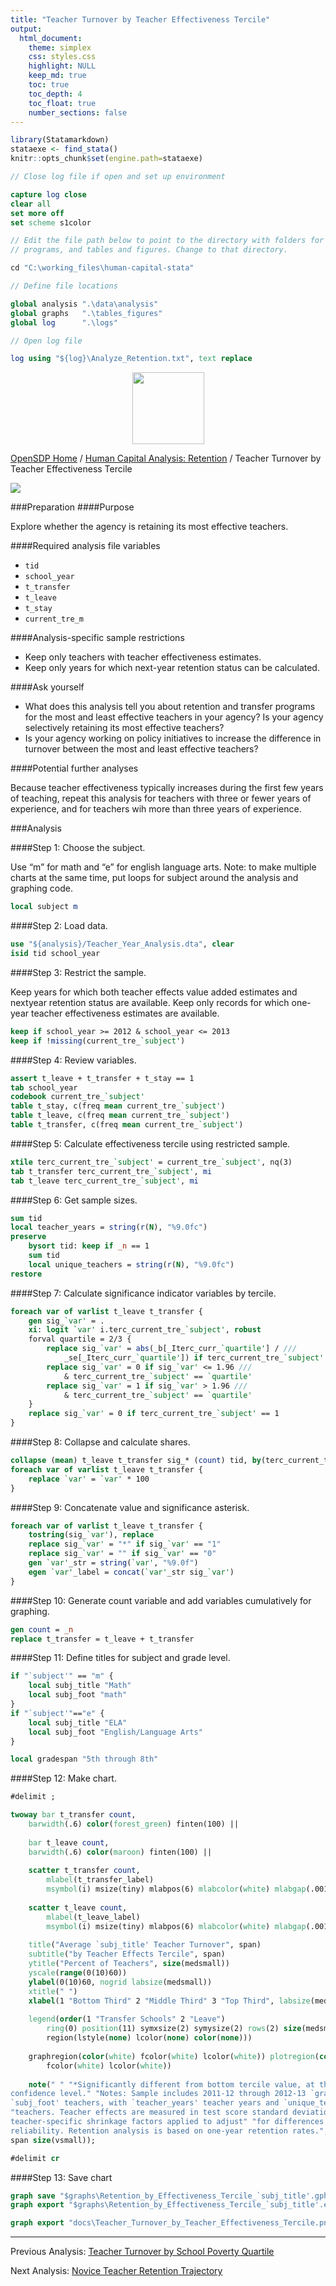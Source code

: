 ```yaml
---
title: "Teacher Turnover by Teacher Effectiveness Tercile"
output: 
  html_document:
    theme: simplex
    css: styles.css
    highlight: NULL
    keep_md: true
    toc: true
    toc_depth: 4
    toc_float: true
    number_sections: false
---
```



```r
library(Statamarkdown)
stataexe <- find_stata()
knitr::opts_chunk$set(engine.path=stataexe)
```

```stata
// Close log file if open and set up environment

capture log close
clear all
set more off
set scheme s1color

// Edit the file path below to point to the directory with folders for data, logs,
// programs, and tables and figures. Change to that directory.

cd "C:\working_files\human-capital-stata"

// Define file locations

global analysis ".\data\analysis"
global graphs 	".\tables_figures"
global log 		".\logs"

// Open log file

log using "${log}\Analyze_Retention.txt", text replace

```

<div class="navbar navbar-default navbar-fixed-top" id="logo">
<div class="container">
<img src="OpenSDP-Banner_crimson.jpg" style="display: block; margin: 0 auto; height: 115px;">
</div>
</div>

[OpenSDP Home]() / [Human Capital Analysis: Retention](Human_Capital_Analysis_Retention.html) / Teacher Turnover by Teacher Effectiveness Tercile

![](Teacher_Turnover_by_Teacher_Effectiveness_Tercile.png)

###Preparation
####Purpose

Explore whether the agency is retaining its most effective teachers.

####Required analysis file variables

 - `tid`
 - `school_year`
 - `t_transfer`
 - `t_leave`
 - `t_stay`
 - `current_tre_m`


####Analysis-specific sample restrictions

 - Keep only teachers with teacher effectiveness estimates.
 - Keep only years for which next-year retention status can be calculated.


####Ask yourself

 - What does this analysis tell you about retention and transfer programs for the most and least effective teachers in your agency? Is your agency selectively retaining its most effective teachers?
 - Is your agency working on policy initiatives to increase the difference in turnover between the most and least effective teachers?


####Potential further analyses

Because teacher effectiveness typically increases during the first few years of teaching, repeat this analysis for teachers with three or fewer years of experience, and for teachers wih more than three years of experience.

###Analysis

####Step 1: Choose the subject.

Use "m" for math and "e" for english language arts. Note: to make multiple charts at the same time, put loops for subject around the analysis and graphing code.

```stata
local subject m
```

####Step 2: Load data.

```stata
use "${analysis}/Teacher_Year_Analysis.dta", clear
isid tid school_year
```


####Step 3: Restrict the sample.

Keep years for which both teacher effects value added estimates and nextyear retention status are available. Keep only records for which one-year teacher effectiveness estimates are available.

```stata
keep if school_year >= 2012 & school_year <= 2013
keep if !missing(current_tre_`subject')
```


####Step 4: Review variables.

```stata
assert t_leave + t_transfer + t_stay == 1
tab school_year
codebook current_tre_`subject'
table t_stay, c(freq mean current_tre_`subject')
table t_leave, c(freq mean current_tre_`subject')
table t_transfer, c(freq mean current_tre_`subject')
```


####Step 5: Calculate effectiveness tercile using restricted sample.

```stata
xtile terc_current_tre_`subject' = current_tre_`subject', nq(3)
tab t_transfer terc_current_tre_`subject', mi
tab t_leave terc_current_tre_`subject', mi
```


####Step 6: Get sample sizes.

```stata
sum tid
local teacher_years = string(r(N), "%9.0fc")
preserve
	bysort tid: keep if _n == 1
	sum tid
	local unique_teachers = string(r(N), "%9.0fc")
restore
```


####Step 7: Calculate significance indicator variables by tercile.

```stata
foreach var of varlist t_leave t_transfer {
	gen sig_`var' = .
	xi: logit `var' i.terc_current_tre_`subject', robust
	forval quartile = 2/3 {
		replace sig_`var' = abs(_b[_Iterc_curr_`quartile'] / ///
			_se[_Iterc_curr_`quartile']) if terc_current_tre_`subject' == `quartile'
		replace sig_`var' = 0 if sig_`var' <= 1.96 ///
			& terc_current_tre_`subject' == `quartile'
		replace sig_`var' = 1 if sig_`var' > 1.96 ///
			& terc_current_tre_`subject' == `quartile'
	}
	replace sig_`var' = 0 if terc_current_tre_`subject' == 1
}
```


####Step 8: Collapse and calculate shares.

```stata
collapse (mean) t_leave t_transfer sig_* (count) tid, by(terc_current_tre_`subject')
foreach var of varlist t_leave t_transfer {
	replace `var' = `var' * 100
}
```


####Step 9: Concatenate value and significance asterisk.

```stata
foreach var of varlist t_leave t_transfer {
	tostring(sig_`var'), replace
	replace sig_`var' = "*" if sig_`var' == "1"
	replace sig_`var' = "" if sig_`var' == "0"
	gen `var'_str = string(`var', "%9.0f")
	egen `var'_label = concat(`var'_str sig_`var')
}
```


####Step 10: Generate count variable and add variables cumulatively for graphing.

```stata
gen count = _n
replace t_transfer = t_leave + t_transfer
```


####Step 11: Define titles for subject and grade level.

```stata
if "`subject'" == "m" { 
	local subj_title "Math" 
	local subj_foot "math" 
}
if "`subject'"=="e" {
	local subj_title "ELA"
	local subj_foot "English/Language Arts"
}

local gradespan "5th through 8th"
```


####Step 12: Make chart.

```stata
#delimit ;

twoway bar t_transfer count,
	barwidth(.6) color(forest_green) finten(100) ||
	
	bar t_leave count,
	barwidth(.6) color(maroon) finten(100) ||
	
	scatter t_transfer count,
		mlabel(t_transfer_label) 
		msymbol(i) msize(tiny) mlabpos(6) mlabcolor(white) mlabgap(.001) ||
		
	scatter t_leave count,
		mlabel(t_leave_label) 
		msymbol(i) msize(tiny) mlabpos(6) mlabcolor(white) mlabgap(.001) ||,
		
	title("Average `subj_title' Teacher Turnover", span)
	subtitle("by Teacher Effects Tercile", span)  
	ytitle("Percent of Teachers", size(medsmall)) 
	yscale(range(0(10)60)) 
	ylabel(0(10)60, nogrid labsize(medsmall)) 
	xtitle(" ")
	xlabel(1 "Bottom Third" 2 "Middle Third" 3 "Top Third", labsize(medsmall))
	
	legend(order(1 "Transfer Schools" 2 "Leave")
		ring(0) position(11) symxsize(2) symysize(2) rows(2) size(medsmall) 
		region(lstyle(none) lcolor(none) color(none)))
		
	graphregion(color(white) fcolor(white) lcolor(white)) plotregion(color(white) 
		fcolor(white) lcolor(white))
	
	note(" " "*Significantly different from bottom tercile value, at the 95 percent 
confidence level." "Notes: Sample includes 2011-12 through 2012-13 `gradespan' grade
`subj_foot' teachers, with `teacher_years' teacher years and `unique_teachers' unique"
"teachers. Teacher effects are measured in test score standard deviations, with
teacher-specific shrinkage factors applied to adjust" "for differences in sample
reliability. Retention analysis is based on one-year retention rates.", 
span size(vsmall));

#delimit cr
```


####Step 13: Save chart

```stata
graph save "$graphs\Retention_by_Effectiveness_Tercile_`subj_title'.gph", replace
graph export "$graphs\Retention_by_Effectiveness_Tercile_`subj_title'.emf", replace
```

```stata
graph export "docs\Teacher_Turnover_by_Teacher_Effectiveness_Tercile.png", replace
```

---

Previous Analysis: [Teacher Turnover by School Poverty Quartile](Teacher_Turnover_by_School_Poverty_Quartlie.html)

Next Analysis: [Novice Teacher Retention Trajectory](Novice_Teacher_Retention_Trajectory.html)